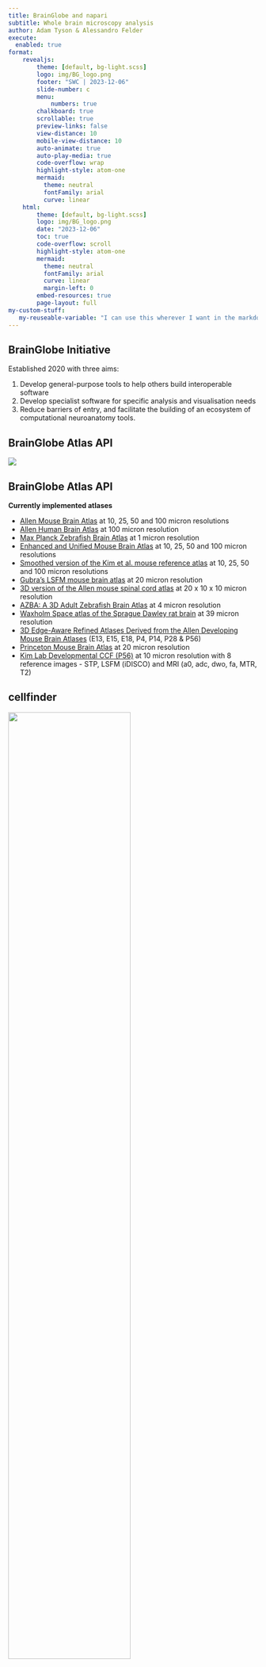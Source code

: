 ```yaml
---
title: BrainGlobe and napari
subtitle: Whole brain microscopy analysis
author: Adam Tyson & Alessandro Felder
execute: 
  enabled: true
format:
    revealjs:
        theme: [default, bg-light.scss]
        logo: img/BG_logo.png
        footer: "SWC | 2023-12-06"
        slide-number: c
        menu:
            numbers: true
        chalkboard: true
        scrollable: true
        preview-links: false
        view-distance: 10
        mobile-view-distance: 10
        auto-animate: true
        auto-play-media: true
        code-overflow: wrap
        highlight-style: atom-one
        mermaid: 
          theme: neutral
          fontFamily: arial
          curve: linear
    html:
        theme: [default, bg-light.scss]
        logo: img/BG_logo.png
        date: "2023-12-06"
        toc: true
        code-overflow: scroll
        highlight-style: atom-one
        mermaid: 
          theme: neutral
          fontFamily: arial
          curve: linear
          margin-left: 0
        embed-resources: true
        page-layout: full
my-custom-stuff:
   my-reuseable-variable: "I can use this wherever I want in the markdown, and change it in only once place :)"
---
```



## BrainGlobe Initiative

Established 2020 with three aims:

1. Develop general-purpose tools to help others build interoperable software
2. Develop specialist software for specific analysis and visualisation needs
3. Reduce barriers of entry, and facilitate the building of an ecosystem of computational neuroanatomy tools.

## BrainGlobe Atlas API
![](img/atlases.png){}

## BrainGlobe Atlas API {.smaller}
**Currently implemented atlases**

* [Allen Mouse Brain Atlas](https://portal.brain-map.org/) at 10, 25, 50 and 100 micron resolutions
* [Allen Human Brain Atlas](https://portal.brain-map.org/) at 100 micron resolution
* [Max Planck Zebrafish Brain Atlas](http://fishatlas.neuro.mpg.de) at 1 micron resolution
* [Enhanced and Unified Mouse Brain Atlas](https://kimlab.io/brain-map/atlas/) at 10, 25, 50 and 100 micron resolutions
* [Smoothed version of the Kim et al. mouse reference atlas](https://doi.org/10.1016/j.celrep.2014.12.014) at 10, 25, 50 and 100 micron resolutions
* [Gubra's LSFM mouse brain atlas](https://doi.org/10.1007/s12021-020-09490-8) at 20 micron resolution
* [3D version of the Allen mouse spinal cord atlas](https://doi.org/10.1016/j.crmeth.2021.100074) at 20 x 10 x 10 micron resolution
* [AZBA: A 3D Adult Zebrafish Brain Atlas]( https://doi.org/10.7554/eLife.69988) at 4 micron resolution
* [Waxholm Space atlas of the Sprague Dawley rat brain](https://doi.org/10.1016/j.neuroimage.2014.04.001) at 39 micron resolution
* [3D Edge-Aware Refined Atlases Derived from the Allen Developing Mouse Brain Atlases](https://doi.org/10.7554/eLife.61408) (E13, E15, E18, P4, P14, P28 & P56)
* [Princeton Mouse Brain Atlas](https://brainmaps.princeton.edu/2020/09/princeton-mouse-brain-atlas-links) at 20 micron resolution
* [Kim Lab Developmental CCF (P56)](https://data.mendeley.com/datasets/2svx788ddf/1) at 10 micron resolution with 8 reference images - STP, LSFM (iDISCO) and MRI (a0, adc, dwo, fa, MTR, T2)

## cellfinder
![](img/raw.png){fig-align="center" width=70%}

## cellfinder
![](img/detect.png){fig-align="center" width=70%}

## cellfinder
![](img/classify.png){fig-align="center" width=70%}

## cellfinder
